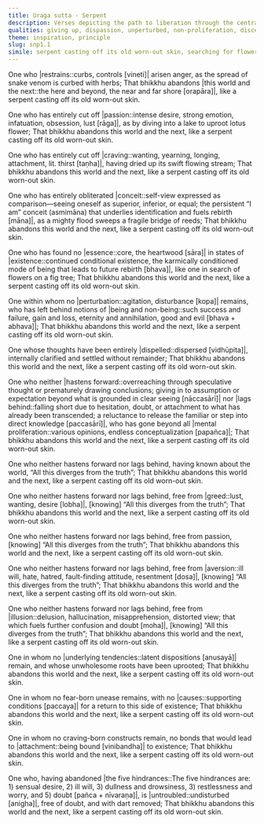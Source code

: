 ```yaml
---
title: Uraga sutta - Serpent
description: Verses depicting the path to liberation through the central metaphor of a serpent shedding its skin. Each stanza illustrates how a bhikkhu abandons defilements like anger, passion, craving, and conceit, thereby casting off attachment to this world and the next.
qualities: giving up, dispassion, unperturbed, non-proliferation, discernment
theme: inspiration, principle
slug: snp1.1
simile: serpent casting off its old worn-out skin, searching for flowers on a fig tree
---
```


One who |restrains::curbs, controls [vineti]| arisen anger,
as the spread of snake venom is curbed with herbs;
That bhikkhu abandons |this world and the next::the here and beyond, the near and far shore [orapāra]|,
like a serpent casting off its old worn-out skin.

One who has entirely cut off |passion::intense desire, strong emotion, infatuation, obsession, lust [rāga]|,
as by diving into a lake to uproot lotus flower;
That bhikkhu abandons this world and the next,
like a serpent casting off its old worn-out skin.

One who has entirely cut off |craving::wanting, yearning, longing, attachment, lit. thirst [taṇha]|,
having dried up its swift flowing stream;
That bhikkhu abandons this world and the next,
like a serpent casting off its old worn-out skin.

One who has entirely obliterated |conceit::self-view expressed as comparison—seeing oneself as superior, inferior, or equal; the persistent “I am” conceit (asmimāna) that underlies identification and fuels rebirth [māna]|,
as a mighty flood sweeps a fragile bridge of reeds;
That bhikkhu abandons this world and the next,
like a serpent casting off its old worn-out skin.

One who has found no |essence::core, the heartwood [sāra]| in states of |existence::continued conditional existence, the karmically conditioned mode of being that leads to future rebirth [bhava]|,
like one in search of flowers on a fig tree;
That bhikkhu abandons this world and the next,
like a serpent casting off its old worn-out skin.

One within whom no |perturbation::agitation, disturbance [kopa]| remains,
who has left behind notions of |being and non-being::such success and failure, gain and loss, eternity and annihilation, good and evil [bhava + abhava]|;
That bhikkhu abandons this world and the next,
like a serpent casting off its old worn-out skin.

One whose thoughts have been entirely |dispelled::dispersed [vidhūpita]|,
internally clarified and settled without remainder;
That bhikkhu abandons this world and the next,
like a serpent casting off its old worn-out skin.

One who neither |hastens forward::overreaching through speculative thought or prematurely drawing conclusions; giving in to assumption or expectation beyond what is grounded in clear seeing [nāccasārī]| nor |lags behind::falling short due to hesitation, doubt, or attachment to what has already been transcended; a reluctance to release the familiar or step into direct knowledge [paccasārī]|,
who has gone beyond all |mental proliferation::various opinions, endless conceptualization [papañca]|;
That bhikkhu abandons this world and the next,
like a serpent casting off its old worn-out skin.

One who neither hastens forward nor lags behind,
having known about the world,  “All this diverges from the truth”;
That bhikkhu abandons this world and the next,
like a serpent casting off its old worn-out skin.

One who neither hastens forward nor lags behind,
free from |greed::lust, wanting, desire [lobha]|, [knowing] “All this diverges from the truth”;
That bhikkhu abandons this world and the next,
like a serpent casting off its old worn-out skin.

One who neither hastens forward nor lags behind,
free from passion, [knowing] “All this diverges from the truth”;
That bhikkhu abandons this world and the next,
like a serpent casting off its old worn-out skin.

One who neither hastens forward nor lags behind,
free from |aversion::ill will, hate, hatred, fault-finding attitude, resentment [dosa]|, [knowing] “All this diverges from the truth”;
That bhikkhu abandons this world and the next,
like a serpent casting off its old worn-out skin.

One who neither hastens forward nor lags behind,
free from |illusion::delusion, hallucination, misapprehension, distorted view; that which fuels further confusion and doubt [moha]|, [knowing] “All this diverges from the truth”;
That bhikkhu abandons this world and the next,
like a serpent casting off its old worn-out skin.

One in whom no |underlying tendencies::latent dispositions [anusayā]| remain,
and whose unwholesome roots have been uprooted;
That bhikkhu abandons this world and the next,
like a serpent casting off its old worn-out skin.

One in whom no fear-born unease remains,
with no |causes::supporting conditions [paccaya]| for a return to this side of existence;
That bhikkhu abandons this world and the next,
like a serpent casting off its old worn-out skin.

One in whom no craving-born constructs remain,
no bonds that would lead to |attachment::being bound [vinibandha]| to existence;
That bhikkhu abandons this world and the next,
like a serpent casting off its old worn-out skin.

One who, having abandoned |the five hindrances::The five hindrances are: 1) sensual desire, 2) ill will, 3) dullness and drowsiness, 3) restlessness and worry, and 5) doubt [pañca + nīvaraṇa]|,
is |untroubled::undisturbed [anigha]|, free of doubt, and with dart removed;
That bhikkhu abandons this world and the next,
like a serpent casting off its old worn-out skin.